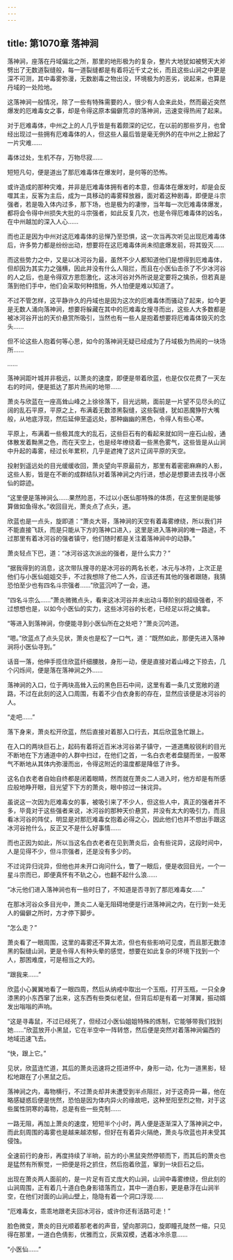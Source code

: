 ```yaml
---
---
---
```

title: 第1070章 落神涧
---



落神涧，座落在丹域偏北之所，那里的地形极为的复杂，整片大地犹如被劈天大斧劈出了无数道裂缝般，每一道裂缝都是有着将近千丈之长，而且这些山涧之中更是深不可测，其中毒雾弥漫，无数剧毒之物出没，环境极为的恶劣，说起来，也算是丹域的一处险地。

这落神涧一般情况，除了一些有特殊需要的人，很少有人会来此处，然而最近突然爆发的厄难毒女之事，却是令得这原本偏僻荒凉的落神涧，迅速变得热闹了起来。

对于厄难毒体，中州之上的人几乎皆是有着颇深的记忆，在以前的那些岁月，也曾经出现过一些拥有厄难毒体的人，但这些人最后皆是毫无例外的在中州之上掀起了一片灾难……

毒体过处，生机不存，万物尽寂……

短短凡句，便是道出了那厄难毒体在爆发时，是何等的恐怖。

或许造成的那种灾难，并非是厄难毒体拥有者的本意，但毒体在爆发时，却是会反噬其主，反客为主后，成为一具移动的毒雾释放器，面对着这种剧毒，即便是斗宗强者，若是吸入体内过多，那下场，也是极为的凄惨，当年每一次厄难毒体爆发，都将会令得中州损失大批的斗宗强者，如此反复几次，也是令得厄难毒体的凶名，在中州越加的深入人心……

而也正是因为中州对这厄难毒体的忌惮乃至恐惧，这一次当再次听见出现厄难毒体后，许多势力都是纷纷出动，想要将在这厄难毒体尚未彻底爆发前，将其毁灭……

而这些势力之中，又是以冰河谷为最，虽然不少人都知道他们是想得到厄难毒体，但却因为其实力之强横，因此并没有什么人阻拦，而且在小医仙击杀了不少冰河谷的人之后，也是令得双方恩怨激化，这冰河谷对外所说是定要将之擒杀，但若真是落到他们手中，他们会采取何种措施，外人怕便是难以知道了。

不过不管怎样，这平静许久的丹域也是因为这次的厄难毒体而骚动了起来，如今更是无数人涌向落神涧，想要将躲藏在其中的厄难毒女搜寻而出，这些人大多数都是被冰河谷开出的天价悬赏所吸引，当然也有一些人是抱着想要将厄难毒体毁灭的念头……

但不论这些人抱着何等心思，如今的落神涧无疑已经成为了丹域极为热闹的一块场所……

……

落神涧距叶城并非极远，以萧炎的速度，即便是带着欣蓝，也是仅仅花费了一天左右的时间，便是抵达了那片热闹的地带……

萧炎与欣蓝在一座高耸山峰之上徐徐落下，目光远眺，面前是一片望不见尽头的辽阔的乱石平原，平原之上，布满着无数漆黑裂缝，这些裂缝，犹如恶魔狰狞大嘴般，从地底浮现，然后延伸至遥远处，那种幽幽的黑色，令得人有些心寒。

平原上，布满着一些极其庞大的乱石，这些巨石有的看起来就如同一座石山般，通体散发着黝黑之色，而在天空上，也是经年缭绕着一些黑色雾气，这些皆是从山涧中升起的毒雾，经过长年累积，几乎是遮掩了这片辽阔平原的天空。

投射到遥远处的目光缓缓收回，萧炎望向平原最前方，那里有着密密麻麻的人影，这些人影，皆是在不断的成群结队对着落神涧之内行进，想必是想要进去找寻小医仙的踪迹。

“这里便是落神涧么……果然险恶，不过以小医仙那特殊的体质，在这里倒是能够算做如鱼得水。”收回目光，萧炎点了点头，道。

欣蓝也是一点头，旋即道：“萧炎大哥，落神涧的天空有着毒雾缭绕，所以我们并不能直接飞跃，而是只能从下方的落神口进入，这里是进入落神涧的唯一路途，不过那里有着冰河谷的强者镇守，他们随时都是关注着落神涧中的动静。”

萧炎轻点下巴，道：“冰河谷这次派出的强者，是什么实力？”

“据我得到的消息，这次带队搜寻的是冰河谷的两名长老，冰元与冰符，上次正是他们与小医仙姐姐交手，不过我想除了他二人外，应该还有其他的强者跟随，我猜恐怕至少也有四名斗宗强者……”欣蓝沉吟了一会，道。

“四名斗宗么……”萧炎微微点头，看来这冰河谷并未出动斗尊阶别的超级强者，不过想想也是，以如今小医仙的实力，这些冰河谷的长老，已经足以将之擒拿。

“等进入到落神涧，你便能寻到小医仙所在之处吧？”萧炎沉吟道。

“嗯。”欣蓝点了点头见状，萧炎也是松了一口气，道：“既然如此，那便先进入落神涧将小医仙寻到。”

话音一落，他伸手揽住欣蓝纤细腰肢，身形一动，便是直接对着山峰之下掠去，几个闪烁间，便是落在落神涧之外……

落神涧的入口，位于两块高耸入云的黑色巨石中间，这里有着一条几丈宽敞的道路，不过在此刻的这入口周围，有着不少白衣身影的存在，显然应该便是冰河谷的人。

“走吧……”

落下身来，萧炎松开欣蓝，然后直接对着那入口行去，其后欣蓝急忙跟上。

在入口的两块巨石上，起码有着将近百米冰河谷弟子镇守，一道道鹰般锐利的目光不断地在下方通道中的人群中扫过，在他们之首，一名白衣老者盘腿而坐，一股寒气不断地从其体内弥漫而出，令得这附近的温度都是降低了许多。

这名白衣老者自始自终都是闭着眼睛，然而就在萧炎二人进入时，他方却是有所感应般地睁开眼，目光望下下方的萧炎，眼中掠过一抹诧异。

虽说这一次因为厄难毒女的事，被吸引来了不少人，但这些人中，真正的强者并不多，毕竟对于这些强者来说，冰河谷的那种天价悬赏，并没有太大的吸引力，而且看冰河谷的阵仗，明显是对那厄难毒女抱着必得之心，因此他们也并不想出手跟这冰河谷抢什么，反正又不是什么好事情……

而也正因为如此，所以当这名白衣老者在见到萧炎后，会有些诧异，这段时间中，人是见得不少，但斗宗强者，还是没有多少的。

不过诧异归诧异，但他也并未开口询问什么，瞥了一眼后，便是收回目光，一个一星斗宗而已，即便真怀有不轨之心，也翻不起什么浪……

“冰元他们进入落神涧也有一些时日了，不知道是否寻到了那厄难毒女……”

在那冰河谷众多目光中，萧炎二人毫无阻碍地便是行进落神涧之内，在行到一处无人的偏僻之所时，方才停下脚步。

“怎么走？”

萧炎看了一眼周围，这里的毒雾还不算太浓，但也有些影响可见度，而且那无数漆黑的裂缝山涧，更是令得人有种头晕的感觉，想要在如此复杂的环境下找到一个人，那困难度，可是相当之大的。

“跟我来……”

欣蓝小心翼翼地看了一眼四周，然后从纳戒中取出一个玉瓶，打开玉瓶，一只全身漆黑的小东西窜了出来，这东西有些类似老鼠，但背后却是有着一对薄翼，振动婿发出嗡嗡的声响。

“这是寻毒鼠，不过已经死了，但经过小医仙姐姐特殊的炼制，它能够带我们找到她……”欣蓝放开小黑鼠，它在半空中一阵转悠，然后便是突然对着落神涧偏西的地域迅速飞去。

“快，跟上它。”

见状，欣蓝连忙道，其后的萧炎迅速将之揽进怀中，身形一动，化为一道黑影，轻松地跟在了小黑鼠之后。

落神涧之内，毒物横行，不过萧炎却并未遭受到半点阻拦，对于这奇异一幕，他在略感疑惑后便是恍然，恐怕是因为体内异火的缘故吧，这种至阳至烈之物，对于这些属性阴寒的毒物，总是有些一些克制……

一路无阻，再加上萧炎的速度，短短半个小时，两人便是逐渐深入了落神涧之中，而此刻周围的毒雾也是越来越浓郁，但好在有着异火隔绝，萧炎与欣蓝也并未受其侵蚀。

全速前行的身形，再度持续了半晌，前方的小黑鼠突然停顿而下，而其后的萧炎也是猛然有所察觉，一把便是将之抓住，然后抱着欣蓝，窜到一块巨石之后。

出现在萧炎两人面前的，是一片足有百丈庞大的山涧，山涧中毒雾缭绕，但此刻的山涧周围，正有着几十道白色身影错落而立，其中一道白影，更是悬浮在山涧半空，在他们对面的山涧山壁上，隐隐有着一个洞口浮现……

“厄难毒女，乖乖地跟老夫回冰河谷，或许你还有活路可走！”

脸色微变，萧炎的目光顺着那老者的声音，望向那洞口，旋即瞳孔陡然一缩，只见得在那里，一道白色倩影，优雅而立，灰紫双模，透着冰冷杀意……

“小医仙……”